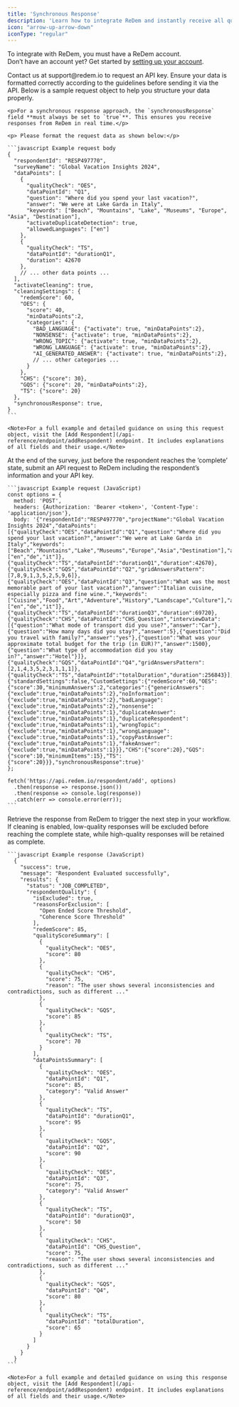 ```yaml
---
title: 'Synchronous Response'
description: 'Learn how to integrate ReDem and instantly receive all quality information'
icon: "arrow-up-arrow-down"
iconType: "regular"
---
```


<Info>To integrate with ReDem, you must have a ReDem account. <br /> Don’t have an account yet? Get started by [setting up your account](/account-setup).</Info>

<Steps titleSize="h3">
  <Step title="Request an API key">
    Contact us at support@redem.io to request an API key.
  </Step>

  <Step title="Prepare your request data">
    Ensure your data is formatted correctly according to the guidelines before sending it via the API. Below is a sample request object to help you structure your data properly.

    <p>For a synchronous response approach, the `synchronousResponse` field **must always be set to `true`**. This ensures you receive responses from ReDem in real time.</p>

    <p> Please format the request data as shown below:</p>

    ```javascript Example request body
    {
      "respondentId": "RESP497770", 
      "surveyName": "Global Vacation Insights 2024",
      "dataPoints": [ 
        {
          "qualityCheck": "OES",
          "dataPointId": "Q1",
          "question": "Where did you spend your last vacation?",
          "answer": "We were at Lake Garda in Italy",
          "keywords": ["Beach", "Mountains", "Lake", "Museums", "Europe", "Asia", "Destination"],
          "activateDuplicateDetection": true,
          "allowedLanguages": ["en"]
        },
        {
          "qualityCheck": "TS",
          "dataPointId": "durationQ1", 
          "duration": 42670
        },
        // ... other data points ...
      ],
      "activateCleaning": true,
      "cleaningSettings": {
        "redemScore": 60,
        "OES": {
          "score": 40,
          "minDataPoints":2,
          "categories": {
            "BAD_LANGUAGE": {"activate": true, "minDataPoints":2},
            "NONSENSE": {"activate": true, "minDataPoints":2},
            "WRONG_TOPIC": {"activate": true, "minDataPoints":2},
            "WRONG_LANGUAGE": {"activate": true, "minDataPoints":2},
            "AI_GENERATED_ANSWER": {"activate": true, "minDataPoints":2},
            // ... other categories ...
          }
        },
        "CHS": {"score": 30},
        "GQS": {"score": 20, "minDataPoints":2},
        "TS": {"score": 20}
      },
      "synchronousResponse": true,
    }
    ```

    <Note>For a full example and detailed guidance on using this request object, visit the [Add Respondent](/api-reference/endpoint/addRespondent) endpoint. It includes explanations of all fields and their usage.</Note>
  </Step>

  <Step title="Make an API request">
    <p> At the end of the survey, just before the respondent reaches the ‘complete’ state, submit an API request to ReDem including the respondent’s information and your API key.</p>

    ```javascript Example request (JavaScript)
    const options = {
      method: 'POST',
      headers: {Authorization: 'Bearer <token>', 'Content-Type': 'application/json'},
      body: '{"respondentId":"RESP497770","projectName":"Global Vacation Insights 2024","dataPoints":[{"qualityCheck":"OES","dataPointId":"Q1","question":"Where did you spend your last vacation?","answer":"We were at Lake Garda in Italy","keywords":["Beach","Mountains","Lake","Museums","Europe","Asia","Destination"],"activateDuplicateDetection":true,"allowedLanguages":["en","de","it"]},{"qualityCheck":"TS","dataPointId":"durationQ1","duration":42670},{"qualityCheck":"GQS","dataPointId":"Q2","gridAnswersPattern":[7,8,9,1,3,5,2,5,9,6]},{"qualityCheck":"OES","dataPointId":"Q3","question":"What was the most memorable part of your last vacation?","answer":"Italian cuisine, especially pizza and fine wine.","keywords":["Cuisine","Food","Art","Adventure","History","Landscape","Culture"],"activateDuplicateDetection":true,"allowedLanguages":["en","de","it"]},{"qualityCheck":"TS","dataPointId":"durationQ3","duration":69720},{"qualityCheck":"CHS","dataPointId":"CHS_Question","interviewData":[{"question":"What mode of transport did you use?","answer":"Car"},{"question":"How many days did you stay?","answer":5},{"question":"Did you travel with family?","answer":"yes"},{"question":"What was your approximate total budget for the trip (in EUR)?","answer":1500},{"question":"What type of accommodation did you stay in?","answer":"Hotel"}]},{"qualityCheck":"GQS","dataPointId":"Q4","gridAnswersPattern":[2,1,4,3,5,2,3,1,1,1]},{"qualityCheck":"TS","dataPointId":"totalDuration","duration":256843}],"cleaningSettings":{"standardSettings":false,"CustomSettings":{"redemScore":60,"OES":{"score":30,"minimumAnswers":2,"categories":{"genericAnswers":{"exclude":true,"minDataPoints":2},"noInformation":{"exclude":true,"minDataPoints":2},"badLanguage":{"exclude":true,"minDataPoints":2},"nonsense":{"exclude":true,"minDataPoints":1},"duplicateAnswer":{"exclude":true,"minDataPoints":1},"duplicateRespondent":{"exclude":true,"minDataPoints":1},"wrongTopic":{"exclude":true,"minDataPoints":1},"wrongLanguage":{"exclude":true,"minDataPoints":1},"copyPastAnswer":{"exclude":true,"minDataPoints":1},"fakeAnswer":{"exclude":true,"minDataPoints":1}}},"CHS":{"score":20},"GQS":{"score":10,"minimumItems":15},"TS":{"score":20}}},"synchronousResponse":true}'
    };

    fetch('https://api.redem.io/respondent/add', options)
      .then(response => response.json())
      .then(response => console.log(response))
      .catch(err => console.error(err));
    ```

  </Step>

  <Step title="Use the ReDem API response to trigger your next step (Cleaning)">
    <p>Retrieve the response from ReDem to trigger the next step in your workflow. If cleaning is enabled, low-quality responses will be excluded before reaching the complete state, while high-quality responses will be retained as complete.</p>

    ```javascript Example response (JavaScript)
      {
        "success": true,
        "message": "Respondent Evaluated successfully",
        "results": {
          "status": "JOB_COMPLETED",
          "respondentQuality": {
            "isExcluded": true,
            "reasonsForExclusion": [
              "Open Ended Score Threshold",
              "Coherence Score Threshold"
            ],
            "redemScore": 85,
            "qualityScoreSummary": [
              {
                "qualityCheck": "OES",
                "score": 80
              },
              {
                "qualityCheck": "CHS",
                "score": 75,
                "reason": "The user shows several inconsistencies and contradictions, such as different ..."
              },
              {
                "qualityCheck": "GQS",
                "score": 85
              },
              {
                "qualityCheck": "TS",
                "score": 70
              }
            ],
            "dataPointsSummary": [
              {
                "qualityCheck": "OES",
                "dataPointId": "Q1",
                "score": 85,
                "category": "Valid Answer"
              },
              {
                "qualityCheck": "TS",
                "dataPointId": "durationQ1",
                "score": 95
              },
              {
                "qualityCheck": "GQS",
                "dataPointId": "Q2",
                "score": 90
              },
              {
                "qualityCheck": "OES",
                "dataPointId": "Q3",
                "score": 75,
                "category": "Valid Answer"
              },
              {
                "qualityCheck": "TS",
                "dataPointId": "durationQ3",
                "score": 50
              },
              {
                "qualityCheck": "CHS",
                "dataPointId": "CHS_Question",
                "score": 75,
                "reason": "The user shows several inconsistencies and contradictions, such as different ..."
              },
              {
                "qualityCheck": "GQS",
                "dataPointId": "Q4",
                "score": 80
              },
              {
                "qualityCheck": "TS",
                "dataPointId": "totalDuration",
                "score": 65
              }
            ]
          }
        }
      }
    ```

    <Note>For a full example and detailed guidance on using this response object, visit the [Add Respondent](/api-reference/endpoint/addRespondent) endpoint. It includes explanations of all fields and their usage.</Note>
  </Step>
</Steps>